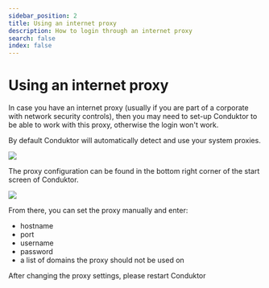 ```yaml
---
sidebar_position: 2
title: Using an internet proxy
description: How to login through an internet proxy
search: false
index: false
---
```


# Using an internet proxy

In case you have an internet proxy \(usually if you are part of a corporate with network security controls\), then you may need to set-up Conduktor to be able to work with this proxy, otherwise the login won't work.

By default Conduktor will automatically detect and use your system proxies.

![](../../assets/conduktor-275-home-select-network.png)

The proxy configuration can be found in the bottom right corner of the start screen of Conduktor.

![](../../assets/network-275-whitebg2.png)

From there, you can set the proxy manually and enter:

- hostname
- port
- username
- password
- a list of domains the proxy should not be used on

<Tip>
After changing the proxy settings, please restart Conduktor
</Tip>

